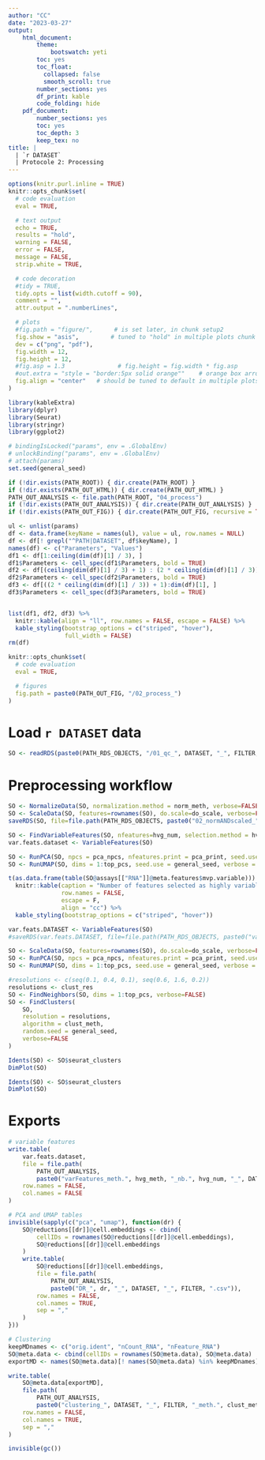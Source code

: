 ```yaml
---
author: "CC"
date: "2023-03-27"
output:
    html_document:
        theme:
            bootswatch: yeti
        toc: yes
        toc_float:
          collapsed: false
          smooth_scroll: true
        number_sections: yes
        df_print: kable
        code_folding: hide
    pdf_document:
        number_sections: yes
        toc: yes
        toc_depth: 3
        keep_tex: no
title: |
  | `r DATASET`
  | Protocole 2: Processing
---
```


<!-- Javascript for zooming on figures (adapted from: https://stackoverflow.com/questions/40401680) -->

<!-- Jquery import conflicts with DT::datatable so needs to be commented here -->
<!-- <script src = "https://ajax.googleapis.com/ajax/libs/jquery/3.1.1/jquery.min.js"></script> -->

<style>
.zoomDiv {
  display: none;
  position: fixed;
  top: 50%;
  left: 50%;
  z-index: 50;
  transform: translate(-50%, -50%);
  background-color: #FFFFFF;
  box-shadow: 0px 0px 50px #888888;
  width: fit-content;
  max-width: 90%;
  max-height: 90%;
  overflow: auto;
}

.zoomImg {
  width: 150%;
}
</style>

<script type = "text/javascript">
  $(document).ready(function() {
    $("body").prepend("<div class = \"zoomDiv\"><img src = \"\" class = \"zoomImg\"></div>");
    // onClick for all img except the zoomed one and link ones (filter)
    // use "img.zoom" and out.extra = "class = \"zoom\"" in chunk to specify manually which chunk images can be zoomed
    $("img:not(.zoomImg)").filter(":not(a *)").click(function() {
      $(".zoomImg").attr("src", $(this).attr("src"));
      $(".zoomDiv").show();
    })
    // onClick function for hiding div
    $("img.zoomImg").click(function() {
      $(".zoomDiv").hide();
    })
  })
</script>


```r
options(knitr.purl.inline = TRUE)
knitr::opts_chunk$set(
  # code evaluation
  eval = TRUE,

  # text output
  echo = TRUE,
  results = "hold",
  warning = FALSE,
  error = FALSE,
  message = FALSE,
  strip.white = TRUE,

  # code decoration
  #tidy = TRUE,
  tidy.opts = list(width.cutoff = 90),
  comment = "",
  attr.output = ".numberLines",

  # plots
  #fig.path = "figure/",      # is set later, in chunk setup2
  fig.show = "asis",         # tuned to "hold" in multiple plots chunk
  dev = c("png", "pdf"),
  fig.width = 12,
  fig.height = 12,
  #fig.asp = 1.3               # fig.height = fig.width * fig.asp
  #out.extra = "style = "border:5px solid orange""    # orange box arround plots
  fig.align = "center"   # should be tuned to default in multiple plots chunk
)
```

```r
library(kableExtra)
library(dplyr)
library(Seurat)
library(stringr)
library(ggplot2)
```

```r
# bindingIsLocked("params", env = .GlobalEnv)
# unlockBinding("params", env = .GlobalEnv)
# attach(params)
set.seed(general_seed)
```

```r
if (!dir.exists(PATH_ROOT)) { dir.create(PATH_ROOT) }
if (!dir.exists(PATH_OUT_HTML)) { dir.create(PATH_OUT_HTML) }
PATH_OUT_ANALYSIS <- file.path(PATH_ROOT, "04_process")
if (!dir.exists(PATH_OUT_ANALYSIS)) { dir.create(PATH_OUT_ANALYSIS) }
if (!dir.exists(PATH_OUT_FIG)) { dir.create(PATH_OUT_FIG, recursive = TRUE) }
```

<!-- # Global settings -->

```r
ul <- unlist(params)
df <- data.frame(keyName = names(ul), value = ul, row.names = NULL)
df <- df[! grepl("^PATH|DATASET", df$keyName), ]
names(df) <- c("Parameters", "Values")
df1 <- df[1:ceiling(dim(df)[1] / 3), ]
df1$Parameters <- cell_spec(df1$Parameters, bold = TRUE)
df2 <- df[(ceiling(dim(df)[1] / 3) + 1) : (2 * ceiling(dim(df)[1] / 3)), ]
df2$Parameters <- cell_spec(df2$Parameters, bold = TRUE)
df3 <- df[((2 * ceiling(dim(df)[1] / 3)) + 1):dim(df)[1], ]
df3$Parameters <- cell_spec(df3$Parameters, bold = TRUE)


list(df1, df2, df3) %>%
  knitr::kable(align = "ll", row.names = FALSE, escape = FALSE) %>%
  kable_styling(bootstrap_options = c("striped", "hover"),
                full_width = FALSE)
rm(df)
```

```r
knitr::opts_chunk$set(
  # code evaluation
  eval = TRUE,

  # figures
  fig.path = paste0(PATH_OUT_FIG, "/02_process_")
)
```

# Load `r DATASET` data

```r
SO <- readRDS(paste0(PATH_RDS_OBJECTS, "/01_qc_", DATASET, "_", FILTER, ".rds"))
```

# Preprocessing workflow

```r
SO <- NormalizeData(SO, normalization.method = norm_meth, verbose=FALSE)
SO <- ScaleData(SO, features=rownames(SO), do.scale=do_scale, verbose=FALSE)
saveRDS(SO, file=file.path(PATH_RDS_OBJECTS, paste0("02_normANDscaled_", DATASET, "_", FILTER, ".rds")))

SO <- FindVariableFeatures(SO, nfeatures=hvg_num, selection.method = hvg_meth, verbose=FALSE)
var.feats.dataset <- VariableFeatures(SO)

SO <- RunPCA(SO, npcs = pca_npcs, nfeatures.print = pca_print, seed.use = general_seed, verbose=TRUE)
SO <- RunUMAP(SO, dims = 1:top_pcs, seed.use = general_seed, verbose = FALSE)
```

```r
t(as.data.frame(table(SO@assays[["RNA"]]@meta.features$mvp.variable))) %>%
  knitr::kable(caption = "Number of features selected as highly variable genes (HVG)",
               row.names = FALSE,
               escape = F,
               align = "cc") %>%
  kable_styling(bootstrap_options = c("striped", "hover"))

var.feats.DATASET <- VariableFeatures(SO)
#saveRDS(var.feats.DATASET, file=file.path(PATH_RDS_OBJECTS, paste0("var.feats.dataset_", DATASET, ".rds")))

SO <- ScaleData(SO, features=rownames(SO), do.scale=do_scale, verbose=FALSE)
SO <- RunPCA(SO, npcs = pca_npcs, nfeatures.print = pca_print, seed.use = general_seed, verbose=TRUE)
SO <- RunUMAP(SO, dims = 1:top_pcs, seed.use = general_seed, verbose = FALSE)
```

```r
#resolutions <- c(seq(0.1, 0.4, 0.1), seq(0.6, 1.6, 0.2))
resolutions <- clust_res
SO <- FindNeighbors(SO, dims = 1:top_pcs, verbose=FALSE)
SO <- FindClusters(
    SO,
    resolution = resolutions,
    algorithm = clust_meth,
    random.seed = general_seed,
    verbose=FALSE
)
```


```r
Idents(SO) <- SO$seurat_clusters
DimPlot(SO)
```

```r
Idents(SO) <- SO$seurat_clusters
DimPlot(SO)
```

# Exports

```r
# variable features
write.table(
    var.feats.dataset,
    file = file.path(
        PATH_OUT_ANALYSIS,
        paste0("varFeatures_meth.", hvg_meth, "_nb.", hvg_num, "_", DATASET, "_", FILTER, ".txt")),
    row.names = FALSE,
    col.names = FALSE
)

# PCA and UMAP tables
invisible(sapply(c("pca", "umap"), function(dr) {
    SO@reductions[[dr]]@cell.embeddings <- cbind(
        cellIDs = rownames(SO@reductions[[dr]]@cell.embeddings),
        SO@reductions[[dr]]@cell.embeddings
    )
    write.table(
        SO@reductions[[dr]]@cell.embeddings,
        file = file.path(
            PATH_OUT_ANALYSIS,
            paste0("DR_", dr, "_", DATASET, "_", FILTER, ".csv")),
        row.names = FALSE,
        col.names = TRUE,
        sep = ","
    )
}))

# Clustering
keepMDnames <- c("orig.ident", "nCount_RNA", "nFeature_RNA")
SO@meta.data <- cbind(cellIDs = rownames(SO@meta.data), SO@meta.data)
exportMD <- names(SO@meta.data)[! names(SO@meta.data) %in% keepMDnames]

write.table(
    SO@meta.data[exportMD],
    file.path(
        PATH_OUT_ANALYSIS, 
        paste0("clustering_", DATASET, "_", FILTER, "_meth.", clust_meth, "_res.", clust_res, ".csv")),
    row.names = FALSE,
    col.names = TRUE,
    sep = ","
)

invisible(gc())
```






